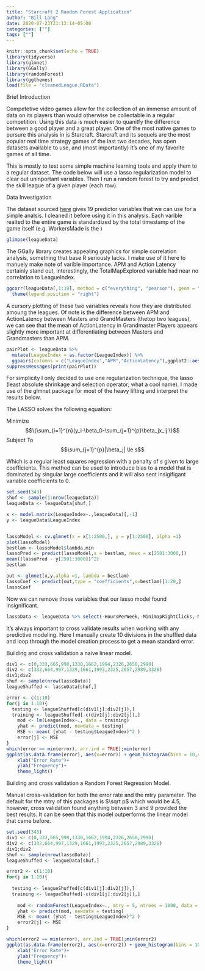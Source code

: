 ```yaml
---
title: "Starcraft 2 Random Forest Application"
author: "Bill Lang"
date: 2020-07-23T21:13:14-05:00
categories: [""]
tags: [""]
---
```


```r
knitr::opts_chunk$set(echo = TRUE)
library(tidyverse)
library(glmnet)
library(GGally)
library(randomForest)
library(ggthemes)
load(file = "cleanedLeague.RData")
```

Brief Introduction 

Competetive video games allow for the collection of an immense amount of data on its players than would otherwise be collectable in a regular competition. Using this data is much easier to quanitfy the difference between a good player and a great player. One of the most native games to pursure this analysis in is Starcraft. Starcraft and its sequels are the most popular real time strategy games of the last two decades, has open datasets available to use, and (most importantly) it's one of my favorite games of all time. 

This is mostly to test some simple machine learning tools and apply them to a regular dataset. The code below will use a lasso regularization model to clear out uninportant variables. Then I run a random forest to try and predict the skill league of a given player (each row).

Data Investigation 

The dataset sourced [here](http://archive.ics.uci.edu/ml/datasets/SkillCraft1%20Master%20Table%20Dataset) gives 19 predictor variables that we can use for a simple analsis. I cleaned it before using it in this analysis. Each varible realted to the entire game is standardized by the total timestamp of the game itself (e.g. WorkersMade is the )

```r
glimpse(leagueData)
```

The GGally library creates appealing graphics for simple correlation analysis, something that base R seriously lacks. I make use of it here to manuely make note of varible importance. APM and Action Latency certainly stand out, interestingly, the TotalMapExplored variable had near no correlation to LeagueIndex.

```r
ggcorr(leagueData[,1:19], method = c("everything", "pearson"), geom = "tile",layout.exp = 4, nbreaks = 5, hjust = 1) +
  theme(legend.position = "right")
```

A cursory plotting of these two variables reveals how they are distributed amoung the leagues. Of note is the difference between APM and ActionLatency between Masters and GrandMasters (thetop two leagues), we can see that the mean of ActionLatency in Grandmaster Players appears slightly more important at differentiating between Masters and Grandmasters than APM.

```r
pairPlot <- leagueData %>% 
  mutate(LeagueIndex = as.factor(LeagueIndex)) %>% 
  ggpairs(columns = c("LeagueIndex","APM","ActionLatency"),ggplot2::aes(colour=LeagueIndex, alpha = 0.2),progress = FALSE) 
suppressMessages(print(pairPlot))
```


For simplicity I only decided to use one regularization technique, the lasso (least absolute shrinkage and selection operator; what a cool name). I made use of the glmnet package for most of the heavy lifting and interpret the results below.

The LASSO solves the following equation: 

Minimize $$\{\sum_{i=1}^{n}(y_i-\beta_0-\sum_{j=1}^{p}\beta_jx_ij \}$$ Subject To $$\sum_{j=1}^{p}|\beta_j| \le s$$

Which is a regular least squares regression with a penalty of $s$ given to large coefficients. This method can be used to introduce bias to a model that is dominated by singular large coefficients and it will also sent insigifigant variable coefficients to 0.


```r
set.seed(343)
shuf <- sample(1:nrow(leagueData))
leagueData <- leagueData[shuf,]

x <- model.matrix(LeagueIndex~.,leagueData)[,-1]
y <- leagueData$LeagueIndex


lassoModel <- cv.glmnet(x = x[1:2500,], y = y[1:2500], alpha =1) 
plot(lassoModel)
bestlam <- lassoModel$lambda.min
lassoPred <- predict(lassoModel,s = bestlam, newx = x[2501:3000,])
mean((lassoPred - y[2501:3000])^2)
bestlam
```

```r
out <- glmnet(x,y,alpha =1, lambda = bestlam)
lassoCoef <- predict(out,type = "coefficients",s=bestlam)[1:20,]
lassoCoef
```

Now we can remove those variables that our lasso model found insignificant. 

```r
lassoData <- leagueData %>% select(-HoursPerWeek,-MinimapRightClicks,-MaxTimeStamp)
```


It's always important to cross validate results when working with any predictive modeling. Here I manually create 10 divisions in the shuffled data and loop through the model creation process to get a mean standard error.

Building and cross validation a naive linear model.

```r
div1 <- c(0,333,665,998,1330,1662,1994,2326,2658,2990)
div2 <- c(332,664,997,1329,1661,1993,2325,2657,2989,3328)
div1;div2
shuf <- sample(nrow(lassoData))
leagueShuffed <- lassoData[shuf,]
```

```r
error <- c(1:10)
for(j in 1:10){
  testing <- leagueShuffed[c(div1[j]:div2[j]),]
  training <- leagueShuffed[-c(div1[j]:div2[j]),]
    mod <- lm(LeagueIndex~., data = training)
    yhat <- predict(mod, newdata = testing)
    MSE <- mean( (yhat - testing$LeagueIndex)^2 )
    error[j] <- MSE
}
which(error == min(error), arr.ind = TRUE);min(error)
ggplot(as.data.frame(error), aes(x=error)) + geom_histogram(bins = 10,color="black", fill="lightgreen")+
    xlab("Error Rate")+
    ylab("Frequency")+
    theme_light()
```


Building and cross validation a Random Forest Regression Model.


Manual cross-validation for both the error rate and the mtry parameter. The default for the mtry of this packages is $\sqrt p$ which would be $4.5$, however, cross validation found anything between $3$ and $9$ provided the best results. It can be seen that this model outperforms the linear model that came before. 

```r
set.seed(343)
div1 <- c(0,333,665,998,1330,1662,1994,2326,2658,2990)
div2 <- c(332,664,997,1329,1661,1993,2325,2657,2989,3328)
div1;div2
shuf <- sample(nrow(lassoData))
leagueShuffed <- leagueData[shuf,]
```

```r
error2 <- c(1:10)
for(j in 1:10){
  
  testing <- leagueShuffed[c(div1[j]:div2[j]),]
  training <- leagueShuffed[-c(div1[j]:div2[j]),]
  
    mod <- randomForest(LeagueIndex~., mtry = 5, ntrees = 1000, data = training)
    yhat <- predict(mod, newdata = testing)
    MSE <- mean( (yhat - testing$LeagueIndex)^2 )
    error2[j] <- MSE
}

which(error2 == min(error), arr.ind = TRUE);min(error2)
ggplot(as.data.frame(error2), aes(x=error2)) + geom_histogram(bins = 10,color="black", fill="lightgreen")+
    xlab("Error Rate")+
    ylab("Frequency")+
    theme_light()
```



 